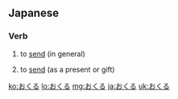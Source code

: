 ==Japanese==

===Verb===
{{ja-verb|type=1}}

# {{ja-def|送る}} to [[send]] (in general)
# {{ja-def|贈る}} to [[send]] (as a present or gift)

[[ko:おくる]]
[[lo:おくる]]
[[mg:おくる]]
[[ja:おくる]]
[[uk:おくる]]
